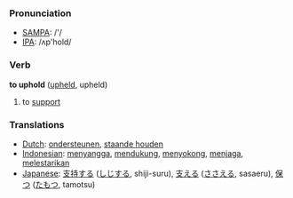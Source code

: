 === Pronunciation ===
*[[w:SAMPA|SAMPA]]: /'/
*[[w:IPA|IPA]]: /ʌp'hold/

=== Verb ===

'''to uphold''' ([[upheld]], upheld)

# to [[support]]

=== Translations ===
*[[Dutch]]: [[ondersteunen]], [[staande houden]]
*[[Indonesian]]: [[sangga|menyangga]], [[dukung|mendukung]], [[sokong|menyokong]], [[jaga|menjaga]], [[lestari|melestarikan]]
*[[Japanese]]: [[支持する]] ([[しじ]]する, shiji-suru), [[支える]] ([[ささえる]], sasaeru), [[保つ]] ([[たもつ]], tamotsu)